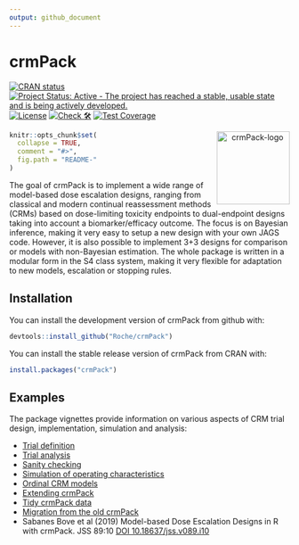 ```yaml
---
output: github_document
---
```


<!-- markdownlint-disable-file -->
<!-- README.md is generated from README.Rmd. Please edit that file -->

# crmPack 

<!-- badges: start -->
[![CRAN status](https://www.r-pkg.org/badges/version/crmPack)](https://CRAN.R-project.org/package=crmPack)
[![Project Status: Active - The project has reached a stable, usable state and is being actively developed.](https://www.repostatus.org/badges/latest/active.svg)](https://www.repostatus.org/#active)
[![License](https://img.shields.io/badge/License-Apache_2.0-blue.svg)](https://opensource.org/licenses/Apache-2.0)
[![Check 🛠](https://github.com/Roche/crmPack/actions/workflows/check.yaml/badge.svg)](https://github.com/Roche/crmPack/actions/workflows/check.yaml)
[![Test Coverage](https://raw.githubusercontent.com/Roche/crmPack/_xml_coverage_reports/data/main/badge.svg)](https://raw.githubusercontent.com/Roche/crmPack/_xml_coverage_reports/data/main/badge.svg)
<!-- badges: end -->

<p align="center"> <img src='man/figures/logo.png' align="right" height="131.5" alt="crmPack-logo"/> </p>

```r
knitr::opts_chunk$set(
  collapse = TRUE,
  comment = "#>",
  fig.path = "README-"
)
```

The goal of crmPack is to implement a wide range of model-based dose
escalation designs, ranging from classical and modern continual
reassessment methods (CRMs) based on dose-limiting toxicity endpoints to
dual-endpoint designs taking into account a biomarker/efficacy outcome. The
focus is on Bayesian inference, making it very easy to setup a new design
with your own JAGS code. However, it is also possible to implement 3+3
designs for comparison or models with non-Bayesian estimation. The whole
package is written in a modular form in the S4 class system, making it very
flexible for adaptation to new models, escalation or stopping rules.

## Installation

You can install the development version of crmPack from github with:

```r
devtools::install_github("Roche/crmPack")
```

You can install the stable release version of crmPack from CRAN with:

```r
install.packages("crmPack")
```

## Examples

The package vignettes provide information on various aspects of CRM trial design, implementation, simulation and analysis:

* [Trial definition](https://roche.github.io/crmPack/main/articles/trial_definition.html)
* [Trial analysis](https://roche.github.io/crmPack/main/articles/trial_analysis.html)
* [Sanity checking](https://roche.github.io/crmPack/main/articles/trial_sanity_checks.html)
* [Simulation of operating characteristics](https://roche.github.io/crmPack/main/articles/trial_simulation.html)
* [Ordinal CRM models](https://roche.github.io/crmPack/main/articles/ordinal-crm.html)
* [Extending crmPack](https://roche.github.io/crmPack/main/articles/parallel_computing_with_extensions.html)
* [Tidy crmPack data](https://roche.github.io/crmPack/main/articles/tidy_method.html)
* [Migration from the old crmPack](https://roche.github.io/crmPack/main/articles/migration_from_the_old_crmPack.html)
* Sabanes Bove et al (2019)  Model-based Dose Escalation Designs in R with crmPack. JSS 89:10 [DOI 10.18637/jss.v089.i10](https://www.jstatsoft.org/article/view/v089i10)
